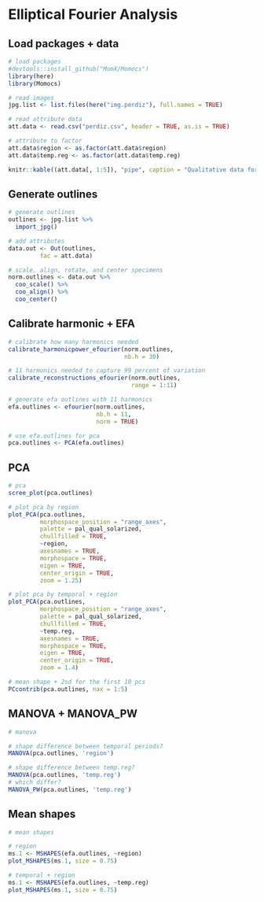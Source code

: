 # Elliptical Fourier Analysis

## Load packages + data

```r
# load packages
#devtools::install_github("MomX/Momocs")
library(here)
library(Momocs)

# read images
jpg.list <- list.files(here("img.perdiz"), full.names = TRUE)

# read attribute data
att.data <- read.csv("perdiz.csv", header = TRUE, as.is = TRUE)

# attribute to factor
att.data$region <- as.factor(att.data$region)
att.data$temp.reg <- as.factor(att.data$temp.reg)

knitr::kable((att.data[, 1:5]), "pipe", caption = "Qualitative data for Perdiz arrow point sample.")
```

## Generate outlines

```r
# generate outlines
outlines <- jpg.list %>%
  import_jpg()

# add attributes
data.out <- Out(outlines, 
         fac = att.data)

# scale, align, rotate, and center specimens
norm.outlines <- data.out %>% 
  coo_scale() %>%
  coo_align() %>% 
  coo_center()
```

## Calibrate harmonic + EFA

```r
# calibrate how many harmonics needed
calibrate_harmonicpower_efourier(norm.outlines, 
                                 nb.h = 30)

# 11 harmonics needed to capture 99 percent of variation
calibrate_reconstructions_efourier(norm.outlines, 
                                   range = 1:11)

# generate efa outlines with 11 harmonics
efa.outlines <- efourier(norm.outlines, 
                         nb.h = 11, 
                         norm = TRUE)

# use efa.outlines for pca
pca.outlines <- PCA(efa.outlines)
```

## PCA

```r
# pca 
scree_plot(pca.outlines)

# plot pca by region
plot_PCA(pca.outlines, 
         morphospace_position = "range_axes",
         palette = pal_qual_solarized,
         chullfilled = TRUE,
         ~region,
         axesnames = TRUE,
         morphospace = TRUE,
         eigen = TRUE,
         center_origin = TRUE,
         zoom = 1.25)

# plot pca by temporal + region
plot_PCA(pca.outlines, 
         morphospace_position = "range_axes",
         palette = pal_qual_solarized,
         chullfilled = TRUE,
         ~temp.reg,
         axesnames = TRUE,
         morphospace = TRUE,
         eigen = TRUE,
         center_origin = TRUE,
         zoom = 1.4)

# mean shape + 2sd for the first 10 pcs
PCcontrib(pca.outlines, nax = 1:5)
```

## MANOVA + MANOVA_PW

```r
# manova

# shape difference between temporal periods?
MANOVA(pca.outlines, 'region')

# shape difference between temp.reg?
MANOVA(pca.outlines, 'temp.reg')
# which differ?
MANOVA_PW(pca.outlines, 'temp.reg')
```

## Mean shapes

```r
# mean shapes

# region
ms.1 <- MSHAPES(efa.outlines, ~region)
plot_MSHAPES(ms.1, size = 0.75)

# temporal + region
ms.1 <- MSHAPES(efa.outlines, ~temp.reg)
plot_MSHAPES(ms.1, size = 0.75)
```
